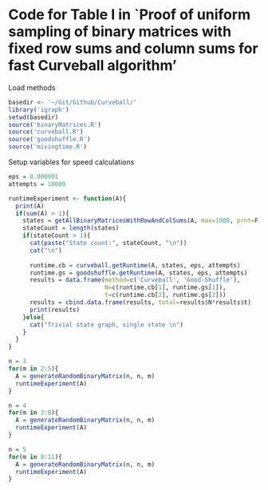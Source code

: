 Code for Table I in `Proof of uniform sampling of binary matrices with fixed row sums and column sums for fast Curveball algorithm'
==============================================================================
Load methods 
```r
basedir <- '~/Git/Github/Curveball/'
library('igraph')
setwd(basedir)
source('binaryMatrices.R')
source('curveball.R')
source('goodshuffle.R')
source('mixingtime.R')
```

Setup variables for speed calculations 
```r
eps = 0.000001 
attempts = 10000
```


```r
runtimeExperiment <- function(A){
  print(A)
  if(sum(A) > 1){
    states = getAllBinaryMatricesWithRowAndColSums(A, max=1000, prnt=F)
    stateCount = length(states)
    if(stateCount > 1){
      cat(paste("State count:", stateCount, "\n"))
      cat("\n")
      
      runtime.cb = curveball.getRuntime(A, states, eps, attempts)
      runtime.gs = goodshuffle.getRuntime(A, states, eps, attempts)
      results = data.frame(method=c('Curveball', 'Good-Shuffle'), 
                           N=c(runtime.cb[1], runtime.gs[1]), 
                           t=c(runtime.cb[2], runtime.gs[2]))
      results = cbind.data.frame(results, total=results$N*results$t)
      print(results)  
    }else{
      cat("Trivial state graph, single state \n")
    }
  }
}
```


```r
n = 3
for(m in 2:5){
  A = generateRandomBinaryMatrix(n, n, m)
  runtimeExperiment(A)
}
```

```r
n = 4
for(m in 3:8){
  A = generateRandomBinaryMatrix(n, n, m)
  runtimeExperiment(A)
}
```

```r
n = 5
for(m in 8:11){
  A = generateRandomBinaryMatrix(n, n, m)
  runtimeExperiment(A)
}
```




